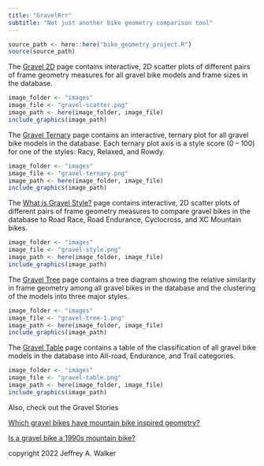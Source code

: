 ```yaml
---
title: "GravelRrr"
subtitle: "Not just another bike geometry comparison tool"
---
```


```r
source_path <- here::here("bike_geometry_project.R")
source(source_path)
```

The [Gravel 2D](qmd/gravel_scatter.qmd) page contains interactive, 2D scatter plots of different pairs of frame geometry measures for all gravel bike models and frame sizes in the database.

```r
image_folder <- "images"
image_file <- "gravel-scatter.png"
image_path <- here(image_folder, image_file)
include_graphics(image_path)
```

The [Gravel Ternary](qmd/gravel_ternary.qmd) page contains an interactive, ternary plot for all gravel bike models in the database. Each ternary plot axis is a style score (0 -- 100) for one of the styles: Racy, Relaxed, and Rowdy.

```r
image_folder <- "images"
image_file <- "gravel-ternary.png"
image_path <- here(image_folder, image_file)
include_graphics(image_path)
```

The [What is Gravel Style?](qmd/what_is_a_gravel_bike.qmd) page contains interactive, 2D scatter plots of different pairs of frame geometry measures to compare gravel bikes in the database to Road Race, Road Endurance, Cyclocross, and XC Mountain bikes.

```r
image_folder <- "images"
image_file <- "gravel-style.png"
image_path <- here(image_folder, image_file)
include_graphics(image_path)
```

The [Gravel Tree](qmd/gravel_tree.qmd) page contains a tree diagram showing the relative similarity in frame geometry among all gravel bikes in the database and the clustering of the models into three major styles.

```r
image_folder <- "images"
image_file <- "gravel-tree-1.png"
image_path <- here(image_folder, image_file)
include_graphics(image_path)
```

The [Gravel Table](qmd/gravel_class.qmd) page contains a table of the classification of all gravel bike models in the database into All-road, Endurance, and Trail categories.

```r
image_folder <- "images"
image_file <- "gravel-table.png"
image_path <- here(image_folder, image_file)
include_graphics(image_path)
```

Also, check out the Gravel Stories

[Which gravel bikes have mountain bike inspired geometry?](qmd/which_gravel_bikes_are_mtb_inspired.qmd)

[Is a gravel bike a 1990s mountain bike?](qmd/mtb_90s.qmd)

copyright 2022 Jeffrey A. Walker
